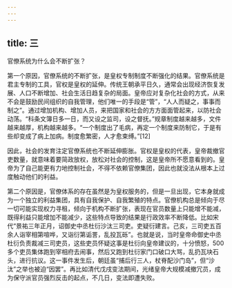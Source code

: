 ```yaml
---
---
---
```

title: 三
---



官僚系统为什么会不断扩张？

第一个原因，官僚系统的不断扩张，是皇权专制制度不断强化的结果。官僚系统是君主专制的工具，官权是皇权的延伸。传统王朝承平日久，通常会出现经济恢复发展、人口不断增加、社会生活日趋复杂的局面。皇帝应对复杂化社会的方式，从来不会是鼓励民间组织的自我管理，他们唯一的手段是“管”，“人人而疑之，事事而制之”。通过增加机构、增加人员，来把国家和社会的方方面面管起来，以防社会动荡。“科条文簿日多一日，而又设之监司，设之督抚。”规章制度越来越多，文件越来越厚，机构越来越多。“一个制度出了毛病，再定一个制度来防制它，于是有些却变成了病上加病。制度愈繁密，人才愈束缚。”[12]

因此，社会的发育注定官僚系统也不断延伸膨胀。官权是皇权的代表，皇帝裁撤官吏数量，就意味着要简政放权，放松对社会的控制，这是皇帝所不愿意看到的。皇帝为了自己能更有力地控制社会，不得不依赖官僚集团，因此也就没法从根本上过度触动他们的利益。

第二个原因是，官僚体系的存在虽然是为皇权服务的，但是一旦出现，它本身就成为一个独立的利益集团，具有自我保护、自我繁殖的特点。官僚机构总是倾向于尽一切可能实现权力寻租，倾向于机构不断扩张，表现在官员数量上只能增不能减，既得利益只能增加不能减少，这些特点导致的结果是行政效率不断降低。比如宋代“景祐三年正月，诏御史中丞杜衍沙汰三司吏。吏疑衍建言。己亥，三司吏五百余人诣宰相第喧哗，又诣衍第诟詈，乱投瓦砾”。也就是说，当时皇帝命御史中丞杜衍负责裁减三司吏员，这些吏员怀疑这事是杜衍向皇帝建议的，十分愤怒，500多个吏员集体跑到宰相府去闹事，然后又跑到杜衍家门口破口大骂，乱扔瓦块石头，进行抗议。这一事件发生后，朝廷虽“捕后行三人，杖脊配沙门岛”，但“沙汰”之举也被迫“因罢”。再比如清代戊戌变法期间，光绪皇帝大规模减撤冗员，成为保守派官员强烈反击的起点，不几日，变法即遭失败。